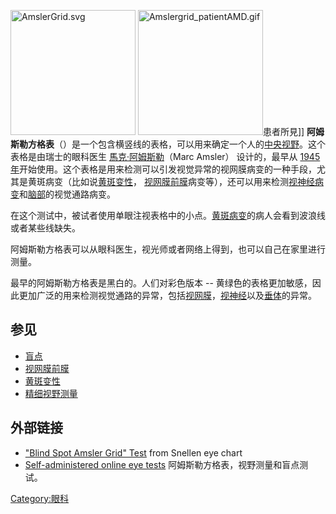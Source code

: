 {{unreferenced|time=2012-02-09T08:12:56+00:00}}
{{medical}}
[[File:AmslerGrid.svg|200px]]
[[File:Amslergrid_patientAMD.gif|200px]]患者所見]]
'''阿姆斯勒方格表'''（{{lang-en|Amsler grid}}）是一个包含横竖线的表格，可以用来确定一个人的[[視野|中央视野]]。这个表格是由瑞士的眼科医生 [[馬克·阿姆斯勒|馬克·阿姆斯勒]]（Marc Amsler） 设计的，最早从 [[1945年|1945年]]开始使用。这个表格是用来检测可以引发视觉异常的视网膜病变的一种手段，尤其是黄斑病变（比如说[[黄斑变性|黄斑变性]]， [[视网膜前膜|视网膜前膜]]病变等），还可以用来检测[[视神经病变|视神经病变]]和[[脑部|脑部]]的视觉通路病变。

在这个测试中，被试者使用单眼注视表格中的小点。[[黄斑病变|黄斑病变]]的病人会看到波浪线或者某些线缺失。

阿姆斯勒方格表可以从眼科医生，视光师或者网络上得到，也可以自己在家里进行测量。

最早的阿姆斯勒方格表是黑白的。人们对彩色版本 -- 黄绿色的表格更加敏感，因此更加广泛的用来检测视觉通路的异常，包括[[视网膜|视网膜]]，[[视神经|视神经]]以及[[垂体|垂体]]的异常。

== 参见 ==
*[[盲点|盲点]]
*[[视网膜前膜|视网膜前膜]]
*[[黄斑变性|黄斑变性]]
*[[精细视野测量|精细视野测量]]

== 外部链接 ==
*[https://web.archive.org/web/20120119084756/http://www.eyesight.org/Macular_Degeneration/Eye_Test/eye_test.html "Blind Spot Amsler Grid" Test]  from Snellen eye chart
*[https://web.archive.org/web/20120205210914/http://www.mdsupport.org/eyetests.html Self-administered online eye tests] 阿姆斯勒方格表，视野测量和盲点测试。
 
[[Category:眼科|Category:眼科]]